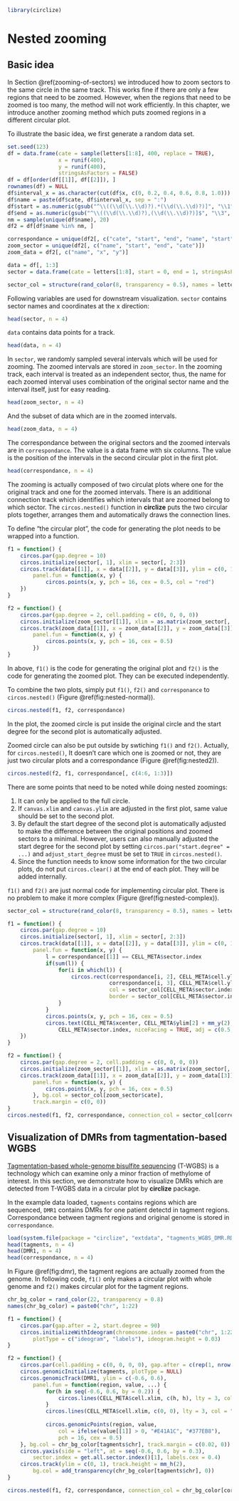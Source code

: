 ```r
library(circlize)
```

# Nested zooming {#nested-zooming}

## Basic idea

In Section \@ref(zooming-of-sectors) we introduced how to zoom sectors to the same circle
in the same track. This works fine if there are only a few regions that need to be zoomed.
However, when the regions that need to be zoomed is too many, the method will not work efficiently.
In this chapter, we introduce another zooming method which puts zoomed regions in a different
circular plot.

To illustrate the basic idea, we first generate a random data set.

```r

set.seed(123)
df = data.frame(cate = sample(letters[1:8], 400, replace = TRUE),
	            x = runif(400),
	            y = runif(400),
	            stringsAsFactors = FALSE)
df = df[order(df[[1]], df[[2]]), ]
rownames(df) = NULL
df$interval_x = as.character(cut(df$x, c(0, 0.2, 0.4, 0.6, 0.8, 1.0)))
df$name = paste(df$cate, df$interval_x, sep = ":")
df$start = as.numeric(gsub("^\\((\\d(\\.\\d)?).*(\\d(\\.\\d)?)]", "\\1", df$interval_x))
df$end = as.numeric(gsub("^\\((\\d(\\.\\d)?),(\\d(\\.\\d)?)]$", "\\3", df$interval_x))
nm = sample(unique(df$name), 20)
df2 = df[df$name %in% nm, ]

correspondance = unique(df2[, c("cate", "start", "end", "name", "start", "end")])
zoom_sector = unique(df2[, c("name", "start", "end", "cate")])
zoom_data = df2[, c("name", "x", "y")]

data = df[, 1:3]
sector = data.frame(cate = letters[1:8], start = 0, end = 1, stringsAsFactors = FALSE)

sector_col = structure(rand_color(8, transparency = 0.5), names = letters[1:8])
```

Following variables are used for downstream visualization. `sector` contains sector names
and coordinates at the x direction:

```r
head(sector, n = 4)
```

`data` contains data points for a track.

```r
head(data, n = 4)
```

In `sector`, we randomly sampled several intervals which will be used for
zooming. The zoomed intervals are stored in `zoom_sector`. In the zooming
track, each interval is treated as an independent sector, thus, the name for
each zoomed interval uses combination of the original sector name and the
interval itself, just for easy reading.

```r
head(zoom_sector, n = 4)
```

And the subset of data which are in the zoomed intervals.

```r
head(zoom_data, n = 4)
```

The correspondance between the original sectors and the zoomed intervals are
in `correspondance`. The value is a data frame with six columns. The value is
the position of the intervals in the second circular plot in the first plot.

```r
head(correspondance, n = 4)
```

The zooming is actually composed of two circulat plots where one for the
original track and one for the zoomed intervals. There is an additional connection track
which identifies which intervals that are zoomed belong to which sector. The
`circos.nested()` function in **circlize** puts the two circular plots
together, arranges them and automatically draws the connection lines.

To define "the circular plot", the code for generating the plot needs to be
wrapped into a function.

```r
f1 = function() {
	circos.par(gap.degree = 10)
	circos.initialize(sector[, 1], xlim = sector[, 2:3])
	circos.track(data[[1]], x = data[[2]], y = data[[3]], ylim = c(0, 1), 
		panel.fun = function(x, y) {
			circos.points(x, y, pch = 16, cex = 0.5, col = "red")
	})
}

f2 = function() {
	circos.par(gap.degree = 2, cell.padding = c(0, 0, 0, 0))
	circos.initialize(zoom_sector[[1]], xlim = as.matrix(zoom_sector[, 2:3]))
	circos.track(zoom_data[[1]], x = zoom_data[[2]], y = zoom_data[[3]], 
		panel.fun = function(x, y) {
			circos.points(x, y, pch = 16, cex = 0.5)
		})
}
```

In above, `f1()` is the code for generating the original plot and `f2()` is
the code for generating the zoomed plot. They can be executed independently.

To combine the two plots, simply put `f1()`, `f2()` and `corresponance` to
`circos.nested()` (Figure \@ref(fig:nested-normal)).

```r
circos.nested(f1, f2, correspondance)
```

In the plot, the zoomed circle is put inside the original circle and the start
degree for the second plot is automatically adjusted.

Zoomed circle can also be put outside by swtiching `f1()` and `f2()`.
Actually, for `circos.nested()`, It doesn't care which one is zoomed or not,
they are just two circular plots and a correspondance (Figure \@ref(fig:nested2)).

```r
circos.nested(f2, f1, correspondance[, c(4:6, 1:3)])
```

There are some points that need to be noted while doing nested zoomings:

1. It can only be applied to the full circle.
2. If `canvas.xlim` and `canvas.ylim` are adjusted in the first plot, same
   value should be set to the second plot.
3. By default the start degree of the second plot is automatically adjusted to
   make the difference between the original positions and zoomed sectors to a
   minimal. However, users can also manually adjusted the start degree for the
   second plot by setting `circos.par("start.degree" = ...)` and
   `adjust_start_degree` must be set to `TRUE` in `circos.nested()`.
4. Since the function needs to know some information for the two circular
   plots, do not put `circos.clear()` at the end of each plot. They will be
   added internally.


`f1()` and `f2()` are just normal code for implementing circular plot. There is no problem
to make it more complex (Figure \@ref(fig:nested-complex)).

```r
sector_col = structure(rand_color(8, transparency = 0.5), names = letters[1:8])

f1 = function() {
	circos.par(gap.degree = 10)
	circos.initialize(sector[, 1], xlim = sector[, 2:3])
	circos.track(data[[1]], x = data[[2]], y = data[[3]], ylim = c(0, 1), 
		panel.fun = function(x, y) {
			l = correspondance[[1]] == CELL_META$sector.index
			if(sum(l)) {
				for(i in which(l)) {
					circos.rect(correspondance[i, 2], CELL_META$cell.ylim[1],
						        correspondance[i, 3], CELL_META$cell.ylim[2],
						        col = sector_col[CELL_META$sector.index],
						        border = sector_col[CELL_META$sector.index])
				}
			}
			circos.points(x, y, pch = 16, cex = 0.5)
			circos.text(CELL_META$xcenter, CELL_META$ylim[2] + mm_y(2), 
				CELL_META$sector.index, niceFacing = TRUE, adj = c(0.5, 0))
	})
}

f2 = function() {
	circos.par(gap.degree = 2, cell.padding = c(0, 0, 0, 0))
	circos.initialize(zoom_sector[[1]], xlim = as.matrix(zoom_sector[, 2:3]))
	circos.track(zoom_data[[1]], x = zoom_data[[2]], y = zoom_data[[3]], 
		panel.fun = function(x, y) {
			circos.points(x, y, pch = 16, cex = 0.5)
		}, bg.col = sector_col[zoom_sector$cate],
		track.margin = c(0, 0))
}
circos.nested(f1, f2, correspondance, connection_col = sector_col[correspondance[[1]]])
```

## Visualization of DMRs from tagmentation-based WGBS

[Tagmentation-based whole-genome bisulfite sequencing](http://www.nature.com/nprot/journal/v8/n10/full/nprot.2013.118.html) 
(T-WGBS) is a technology which can examine only a minor fraction of methylome of interest. 
In this section, we demonstrate how to visualize DMRs which are detected from T-WGBS data in a circular plot by **circlize** package.

In the example data loaded, `tagments` contains regions which are sequenced, 
`DMR1` contains DMRs for one patient detectd in tagment regions. Correspondance between tagment regions
and original genome is stored in `correspondance`.

```r
load(system.file(package = "circlize", "extdata", "tagments_WGBS_DMR.RData"))
head(tagments, n = 4)
head(DMR1, n = 4)
head(correspondance, n = 4)
```

In Figure \@ref(fig:dmr), the tagment regions are actually zoomed from the genome. In following code,
`f1()` only makes a circular plot with whole genome and `f2()` makes circular plot for the tagment regions.

```r
chr_bg_color = rand_color(22, transparency = 0.8)
names(chr_bg_color) = paste0("chr", 1:22)

f1 = function() {
	circos.par(gap.after = 2, start.degree = 90)
	circos.initializeWithIdeogram(chromosome.index = paste0("chr", 1:22), 
		plotType = c("ideogram", "labels"), ideogram.height = 0.03)
}

f2 = function() {
	circos.par(cell.padding = c(0, 0, 0, 0), gap.after = c(rep(1, nrow(tagments)-1), 10))
	circos.genomicInitialize(tagments, plotType = NULL)
	circos.genomicTrack(DMR1, ylim = c(-0.6, 0.6), 
		panel.fun = function(region, value, ...) {
			for(h in seq(-0.6, 0.6, by = 0.2)) {
		        circos.lines(CELL_META$cell.xlim, c(h, h), lty = 3, col = "#AAAAAA")
		    }
		    circos.lines(CELL_META$cell.xlim, c(0, 0), lty = 3, col = "#888888")
	    
			circos.genomicPoints(region, value, 
				col = ifelse(value[[1]] > 0, "#E41A1C", "#377EB8"), 
				pch = 16, cex = 0.5)
	}, bg.col = chr_bg_color[tagments$chr], track.margin = c(0.02, 0))
	circos.yaxis(side = "left", at = seq(-0.6, 0.6, by = 0.3), 
		sector.index = get.all.sector.index()[1], labels.cex = 0.4)
	circos.track(ylim = c(0, 1), track.height = mm_h(2), 
		bg.col = add_transparency(chr_bg_color[tagments$chr], 0))
}

circos.nested(f1, f2, correspondance, connection_col = chr_bg_color[correspondance[[1]]])
```
